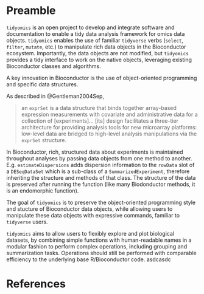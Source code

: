 # Preamble {-}

`tidyomics` is an open project to develop and integrate software and 
documentation to enable a tidy data analysis framework for omics data objects. 
`tidyomics` enables the use of familiar `tidyverse` verbs (`select`, `filter`, 
`mutate`, etc.) to manipulate rich data objects in the Bioconductor ecosystem.
Importantly, the data objects are not modified, but `tidyomics` provides a tidy 
interface to work on the native objects, leveraging existing Bioconductor 
classes and algorithms.

A key innovation in Bioconductor is the use of object-oriented programming
and specific data structures. 

As described in @Gentleman2004Sep,

> an `exprSet` is a data structure that binds together array-based expression 
> measurements with covariate and administrative data for a collection of 
> [experiments]... [its] design facilitates a three-tier architecture for 
> providing analysis tools for new microarray platforms: low-level data are 
> bridged to high-level analysis manipulations via the `exprSet` structure.

In Bioconductor, rich, structured data about experiments is maintained 
throughout analyses by passing data objects from one method to another. 
E.g. `estimateDispersions` adds dispersion information to the `rowData` 
slot of a `DESeqDataSet` which is a sub-class of a `SummarizedExperiment`,
therefore inheriting the structure and methods of that class. The structure of 
the data is preserved after running the function (like many Biodonductor methods, 
it is an endomorphic function).

The goal of `tidyomics` is to preserve the object-oriented programming 
style and stucture of Bioconductor data objects, while allowing users to 
manipulate these data objects with expressive commands, familiar to 
`tidyverse` users.

`tidyomics` aims to allow users to flexibly explore and plot biological 
datasets, by combining simple functions with human-readable names in a modular 
fashion to perform complex operations, including grouping and summarization 
tasks. Operations should still be performed with comparable efficiency to 
the underlying base R/Bioconductor code.
asdcasdc

# References {-}
